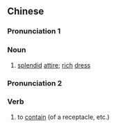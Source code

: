 ==Chinese==
{{zh-forms|s=盛装}}

===Pronunciation 1===
{{zh-pron
|m=shèngzhuāng
|c=sing6 zong1
|mn=sēng-chong
|cat=n
}}

===Noun===
{{zh-noun}}

# [[splendid]] [[attire]]; [[rich]] [[dress]]

===Pronunciation 2===
{{zh-pron
|m=chéngzhuāng
|c=sing6 zong1
|cat=v
}}

===Verb===
{{zh-verb}}

# to [[contain]] (of a receptacle, etc.)